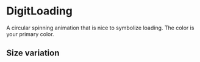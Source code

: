 
<Meta title="Others/DigitLoading" component={DigitLoading} />

# DigitLoading

A circular spinning animation that is nice to symbolize loading. The color is your primary color.

## Size variation

<Canvas>
    <Story name="Size 20 loading">
        <DigitLoading size={20} />
    </Story>
    <Story name="Size 40 loading">
        <DigitLoading size={40} />
    </Story>
    <Story name="Size 60 loading">
        <DigitLoading size={60} />
    </Story>
    <Story name="Size 80 loading">
        <DigitLoading size={80} />
    </Story>
    <Story name="Size 100 loading">
        <DigitLoading size={100} />
    </Story>
</Canvas>

<ArgsTable of={DigitLoading} />
